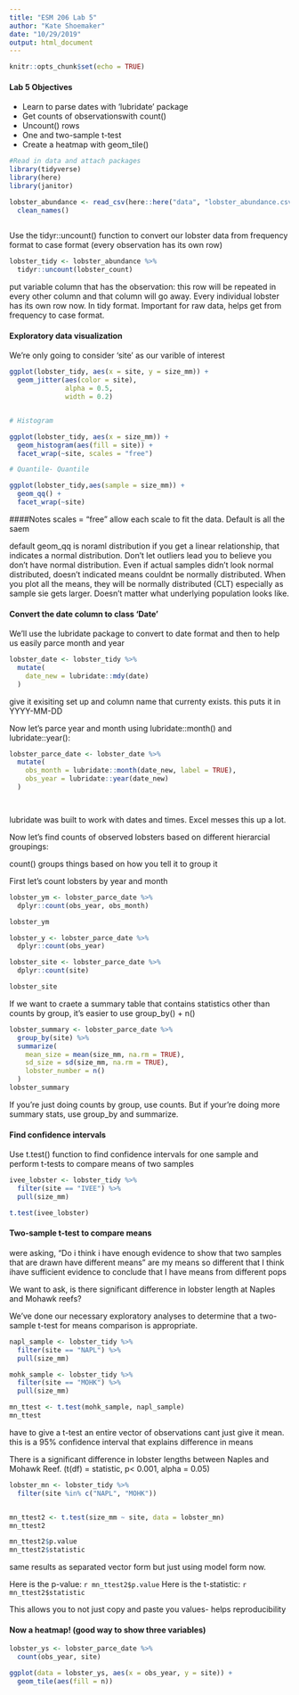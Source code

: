```yaml
---
title: "ESM 206 Lab 5"
author: "Kate Shoemaker"
date: "10/29/2019"
output: html_document
---
```


```r
knitr::opts_chunk$set(echo = TRUE)
```

#### Lab 5 Objectives

- Learn to parse dates with 'lubridate' package
- Get counts of observationswith count()
- Uncount() rows
- One and two-sample t-test
- Create a heatmap with geom_tile()

```r
#Read in data and attach packages
library(tidyverse)
library(here)
library(janitor)

lobster_abundance <- read_csv(here::here("data", "lobster_abundance.csv"), na = "-99999") %>%
  clean_names()
  

```

Use the tidyr::uncount() function to convert our lobster data from frequency format to case format (every observation has its own row)

```r
lobster_tidy <- lobster_abundance %>% 
  tidyr::uncount(lobster_count)
```

put variable column that has the observation: this row will be repeated in every other column and that column will go away. Every individual lobster has its own row now. In tidy format. Important for raw data, helps get from frequency to case format. 

#### Exploratory data visualization

We're only going to consider 'site' as our varible of interest


```r
ggplot(lobster_tidy, aes(x = site, y = size_mm)) +
  geom_jitter(aes(color = site),
              alpha = 0.5,
              width = 0.2)


# Histogram 

ggplot(lobster_tidy, aes(x = size_mm)) +
  geom_histogram(aes(fill = site)) +
  facet_wrap(~site, scales = "free")

# Quantile- Quantile 

ggplot(lobster_tidy,aes(sample = size_mm)) +
  geom_qq() +
  facet_wrap(~site)


```
####Notes
scales = "free" allow each scale to fit the data. Default is all the saem

default geom_qq is noraml distribution
if you get a linear relationship, that indicates a normal distribution. Don't let outliers lead you to believe you don't have normal distribution.
Even if actual samples didn't look normal distributed, doesn't indicated means couldnt be normally distributed. When you plot all the means, they will be normally distributed (CLT) especially as sample sie gets larger. Doesn't matter what underlying population looks like. 

#### Convert the date column to class 'Date'

We'll use the lubridate package to convert to date format and then to help us easily parce month and year

```r
lobster_date <- lobster_tidy %>% 
  mutate(
    date_new = lubridate::mdy(date)
  )

```


give it exisiting set up and column name that currenty exists. this puts it in YYYY-MM-DD


 Now let's parce year and month using lubridate::month() and lubridate::year():
 
```r
lobster_parce_date <- lobster_date %>% 
  mutate(
    obs_month = lubridate::month(date_new, label = TRUE),
    obs_year = lubridate::year(date_new)
  )




```
 
 lubridate was built to work with dates and times. Excel messes this up a lot. 
 
 Now let's find counts of observed lobsters based on different hierarcial groupings:
 
 count() groups things based on how you tell it to group it
 
 First let's count lobsters by year and month
```r
lobster_ym <- lobster_parce_date %>% 
  dplyr::count(obs_year, obs_month)

lobster_ym

lobster_y <- lobster_parce_date %>% 
  dplyr::count(obs_year)

lobster_site <- lobster_parce_date %>% 
  dplyr::count(site)

lobster_site
```
 
If we want to craete a summary table that contains statistics other than counts by group, it's easier to use group_by() + n()
```r
lobster_summary <- lobster_parce_date %>% 
  group_by(site) %>% 
  summarize(
    mean_size = mean(size_mm, na.rm = TRUE),
    sd_size = sd(size_mm, na.rm = TRUE),
    lobster_number = n()
  )
lobster_summary
```

If you're just doing counts by group, use counts. But if your're doing more summary stats, use group_by and summarize. 

#### Find confidence intervals 

Use t.test() function to find confidence intervals for one sample and perform t-tests to compare means of two samples

```r
ivee_lobster <- lobster_tidy %>% 
  filter(site == "IVEE") %>% 
  pull(size_mm)

t.test(ivee_lobster)

```

#### Two-sample t-test to compare means
were asking, "Do i think i have enough evidence to show that two samples that are drawn have different means" are my means so different that I think ihave sufficient evidence to conclude that I have means from different pops

We want to ask, is there significant difference in lobster length at Naples and Mohawk reefs?

We've done our necessary exploratory analyses to determine that a two-sample t-test for means comparison is appropriate. 

```r
napl_sample <- lobster_tidy %>% 
  filter(site == "NAPL") %>% 
  pull(size_mm)

mohk_sample <- lobster_tidy %>% 
  filter(site == "MOHK") %>%
  pull(size_mm)

mn_ttest <- t.test(mohk_sample, napl_sample)
mn_ttest

```

have to give a t-test an entire vector of observations cant just give it mean. 
this is a 95% confidence interval that explains difference in means

There is a significant difference in lobster lengths between Naples and Mohawk Reef. (t(df) = statistic, p< 0.001, alpha = 0.05)

```r
lobster_mn <- lobster_tidy %>% 
  filter(site %in% c("NAPL", "MOHK")) 


mn_ttest2 <- t.test(size_mm ~ site, data = lobster_mn)
mn_ttest2

mn_ttest2$p.value
mn_ttest2$statistic
```
same results as separated vector form but just using model form now. 


Here is the p-value: `r mn_ttest2$p.value`
Here is the t-statistic: `r mn_ttest2$statistic`

This allows you to not just copy and paste you values- helps reproducibility

#### Now a heatmap! (good way to show three variables)

```r
lobster_ys <- lobster_parce_date %>% 
  count(obs_year, site)

ggplot(data = lobster_ys, aes(x = obs_year, y = site)) +
  geom_tile(aes(fill = n))
```

